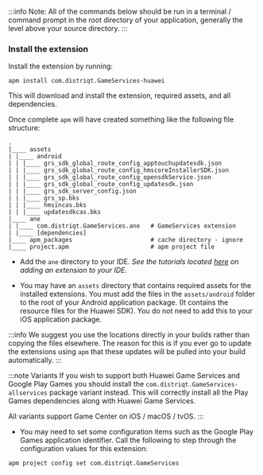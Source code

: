 


:::info 
Note: All of the commands below should be run in a terminal / command prompt in the root directory of your application, generally the level above your source directory.
:::


<SetupAPM />


### Install the extension 

Install the extension by running: 

```
apm install com.distriqt.GameServices-huawei
```

This will download and install the extension, required assets, and all dependencies.

Once complete `apm` will have created something like the following file structure: 

```
.
|____ assets
| |____ android
| | |____ grs_sdk_global_route_config_apptouchupdatesdk.json
| | |____ grs_sdk_global_route_config_hmscoreInstallerSDK.json
| | |____ grs_sdk_global_route_config_opensdkService.json
| | |____ grs_sdk_global_route_config_updatesdk.json
| | |____ grs_sdk_server_config.json
| | |____ grs_sp.bks
| | |____ hmsincas.bks
| | |____ updatesdkcas.bks
|____ ane
| |____ com.distriqt.GameServices.ane	# GameServices extension
| |____ [dependencies]
|____ apm_packages						# cache directory - ignore
|____ project.apm						# apm project file
```

- Add the `ane` directory to your IDE. *See the tutorials located [here](/docs/tutorials/getting-started) on adding an extension to your IDE.*

- You may have an `assets` directory that contains required assets for the installed extensions. 
You must add the files in the `assets/android` folder to the root of your Android application package. 
(It contains the resource files for the Huawei SDK). You do not need to add this to your iOS application package.


:::info
We suggest you use the locations directly in your builds rather than copying the files elsewhere. 
The reason for this is if you ever go to update the extensions using `apm` that these updates will be pulled into your build automatically.
:::


:::note Variants
If you wish to support both Huawei Game Services and Google Play Games you should install the `com.distriqt.GameServices-allservices` package variant instead. 
This will correctly install all the Play Games dependencies along with Huawei Game Services.

All variants support Game Center on iOS / macOS / tvOS.
:::


- You may need to set some configuration items such as the Google Play Games application identifier. Call the following to step through the configuration values for this extension:

```
apm project config set com.distriqt.GameServices
```

